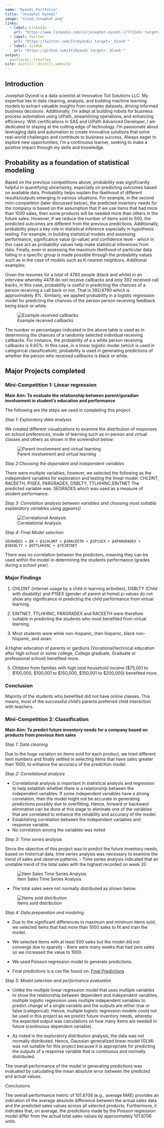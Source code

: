 ```yaml
---
name: "Oyondi Portfolio"
title: "Josephat Oyondi"
image: "sized_Josephat.png"
links:
  - label: LinkedIn
    url: "https://www.linkedin.com/in/josephat-oyondi-177732a5/ target='_blank'"
  - label: Twitter
    url: "https://twitter.com/ItsOyondi/ target='_blank'"
  - label: GitHub
    url: "https://github.com/ItsOyondi target='_blank'"
output:
  postcards::trestles
site: distill::distill_website
---
```

 
## Introduction

Josephat Oyondi is a data scientist at Innovative Toll Solutions LLC. My expertise lies in data cleaning, analysis, and building machine learning models to extract valuable insights from complex datasets, driving informed business decisions. Additionally, I'm adept at building robots for business process automation using UiPath, streamlining operations, and enhancing efficiency. With certifications in SAS and UiPath Advanced Developer, I am dedicated to staying at the cutting edge of technology. I'm passionate about leveraging data and automation to create innovative solutions that solve real-world challenges and contribute to business success. Always eager to explore new opportunities, I'm a continuous learner, seeking to make a positive impact through my skills and knowledge.


## Probability as a foundation of statistical modeling 

Based on the previous competitions above, probability was significantly helpful in quantifying uncertainty, especially on predicting outcomes based on available data. Probability helps explain the likelihood of different results/outputs emerging in various situations. For example, in the second mini-competition (later discussed below), the predicted inventory needs for the company is based on the assumption that if we use items that had more than 1000 sales, then some products will be needed more than others in the future sales. However, if we reduce the number of items sold to 500, the predicted outcomes are different from the previous predictions. Additionally, probability plays a key role in statistical inference especially in hypothesis testing. For example, in building statistical models and assessing performance, significance value (p-value) and confidence level - which in this case act as probability values help make statistical inferences from data. Finally, even in assessing the maximum likelihood of particular data falling in a specific group is made possible through the probability values such as in the case of models such as K-nearest neighbors. 
Additional examples:

Given the resumes for a total of 4780 people (black and white) in an interview whereby 4478 do not receive callbacks and only 392 received call backs, in this case, probability is useful in predicting the chances of a person receiving a call back or not. That is 392/4780 which is approximately 8%. 
Similarly, we applied probability in a logistic regression model for predicting the chances of the person person receiving feedback being black or white.


![Example received callbacks](explora_5.png)

The number or percentages indicated in the above table is used as in determining the chances of a randomly selected individual receiving callbacks. For instance, the probability of a a white person receiving callbacks is 9.65%. In this case, in a linear logistic model (which is used in categorical classification), probability is used in generating predictions of whether the person who received callbacks is black or white. 



## Major Projects completed


### Mini-Competition 1: Linear regression 

__Main Aim: To evaluate the relationship between parent/guradian involvement in student's education and performance__


The following are the steps we used in completing this project.


*Step 1: Exploratory data analysis*


We created different visualizations to examine the distribution of responses on school preferences, mode of learning such as in-person and virtual classes and others as shown in the screenshot below:

![Parent involvement and virtual learning](explora_1.png)



*Step 2:Choosing the dependent and independent variables*


There were multiple variables, however, we selected the following as the independent variables for exploration and testing the linear model:  CHLDNT, RACEETH, P1SEX, PARGRADEX, DSBLTY, TTLHHINC,EINTNET
The predicted variable was: SEGRADES which was used as a measure of student performance. 




*Step 3: Correlation analysis between variables and choosing most suitable explanatory variables using ggpairs() *

![Correlational Analysis](explora_2.png)




*Step 4: Final Model selection*
```{}
SEGRADES = β0 + β1CHLDNT + β2RACEETH + β3P1SEX + β4PARGRADEX + β5DSBLTY + β6TTLHHINC + β7EINTNET

```

There was no correlation between the predictors, meaning they can be used within the model in determining the students performance (grades during a school year). 


### Major Findings


1. CHLDNT (internet usage by a child in learning activities), DSBLTY (Child with disability) and P1SEX (gender of parent at home) p-values do not show any significance in predicting the child performance from virtual learning. 


2. EINTNET, TTLHHINC, PARGRADEX and RACEETH were therefore suitable in predicting the students who most benefited from virtual learning.


3. Most students were white non-hispanic, then hispanic, black non-hispanic, and asian. 


4.Higher education of parents or gardiuns (Vocational/technical education after high school or some college, College graduate, Graduate or professional school) benefited more.



5. Children from families with high total household income ($75,001 to $100,000, $100,001 to $150,000, $150,001 to $200,000) benefited more.


### Conclusion
Majority of the students who benefited did not have online classes. This means, most of the successful child’s parents preferred child interaction with teachers.



### Mini-Competition 2: Classification

__Main Aim: To predict future inventory needs for a company based on products from previous item sales__


*Step 1: Data cleaning* 

Due to the huge variation on items sold for each product, we tried different item numbers and finally settled in selecting items that have sales greater than 1000, to enhance the accuracy of the prediction model.

*Step 2: Correlational analysis*

  - Correlational analysis is important in statistical analysis and regression to help establish whether there is a relationship between the independent variables. If some independent variables have a strong correlation, then the model might not be accurate in generating predictions possibly due to overfitting. Hence, forward or backward elimination can be done at this stage to eliminate one of the variables that are correlated to enhance the reliability and accuracy of the model. 
  - Establishing correlation between the independent variables and response variable.
  - No correlation among the variables was noted
  
*Step 3: Time series analysis* 

Since the objective of this project was to predict the future inventory needs, based on historical data, time series analysis was necessary to examine the trend of sales and observe patterns. 
-  Time series analysis indicated that an unstable trend of the total sales with the highest recorded on week 20



![Item Sales Time Series Analysis](explora_3.png)


-  The total sales were not normally distributed as shown below.


![Items sold distribution](explora_4.png)



*Step 4: Data preparation and modeling*


- Due to the significant differences in maximum and minimum items sold, we selected items that had more than 1000 sales to fit and train the model.
- We selected items with at least 500 sales but the model did not converge due to sparsity - there were many weeks that had zero sales so we increased the value to 1000.
- We used  Poisson regression model to generate predictions.

- Final predictions is a csv file found on: [Final Predictions](https://github.com/ItsOyondi/activity08-mini-competition/blob/main/competition-files/inventory_needs.csv) 



*Step 5: Model selection and performance evaluation*

- Unlike the multiple linear regression model that uses multiple variables to show the relationship between dependent and independent variables, multiple logistic regression uses multiple independent variables to predict change of a single variable and the outputs are either true or false (categorical). Hence, multiple logistic regression models could not be used in this project as we predict future inventory needs, whereby the expected output was calculations on how many items are needed in future (continuous dependent variable).

- As noted in the exploratory distribution analysis, the data was not normally distributed. Hence, Gaussian generalized linear model (GLM) was not suitable for this project because it is appropriate for predicting the outputs of a response variable that is continuous and normally distributed. 

The overall performance of the model in generating predictions was evaluated by calculating the mean absolute error between the predicted and actual values.  


*Conclusions*

The overall performance metric of 101.8706 (e.g., average MAE) provides an indication of the average absolute difference between the actual sales data and the predicted sales values across all selected products.
Furthermore, it  indicates that, on average, the predictions made by the Poisson regression model differ from the actual total sales values by approximately 101.8706 units.

